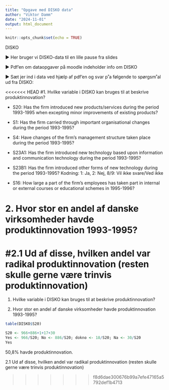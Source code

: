 ```yaml
---
title: "Opgave med DISKO data"
author: "Viktor Damm"
date: "2024-11-01"
output: html_document
---
```


```r
knitr::opts_chunk$set(echo = TRUE)
```

DISKO

▶ Her bruger vi DISKO-data til en lille pause fra slides

▶ Pdf’en om dataopgaver på moodle indeholder info om
DISKO

▶ Sæt jer ind i data ved hjælp af pdf’en og svar p˚a
følgende to spørgsm˚al ud fra DISKO:

<<<<<<< HEAD
#1. Hvilke variable i DISKO kan bruges til at beskrive produktinnovation?

- S20: Has the firm introduced new products/services
during the period 1993-1995 when excepting minor
improvements of existing products?

- S1: Has the firm carried through important
organisational changes during the period 1993-1995?
- S4: Have changes of the firm’s management structure
taken place during the period 1993-1995?
- S23A1: Has the firm introduced new technology based
upon information and communication technology during
the period 1993-1995?
- S23B1: Has the firm introduced other forms of new
technology during the period 1993-1995?
Kodning: 1: Ja, 2: Nej, 8/9: Vil ikke svare/Ved ikke

- S16: How large a part of the firm’s employees has taken
part in internal or external courses or educational
schemes in 1995-1996?

# 2. Hvor stor en andel af danske virksomheder havde produktinnovation 1993-1995?

#2.1 Ud af disse, hvilken andel var radikal produktinnovation (resten skulle gerne være trinvis produktinnovation)
=======
1. Hvilke variable i DISKO kan bruges til at beskrive
produktinnovation?



2. Hvor stor en andel af danske virksomheder havde
produktinnovation 1993-1995?

```r
table(DISKO$S20)
```
```r
S20 <- 966+886+1+17+30
Yes <- 966/S20; No <- 886/S20; dokno <- 18/S20; Na <- 30/S20
Yes
```
50,8% havde produktinnovation.

2.1 Ud af disse, hvilken andel var radikal produktinnovation
(resten skulle gerne være trinvis produktinnovation)


>>>>>>> f8d6dae300676b99a7efe47165a5792def1b4713
